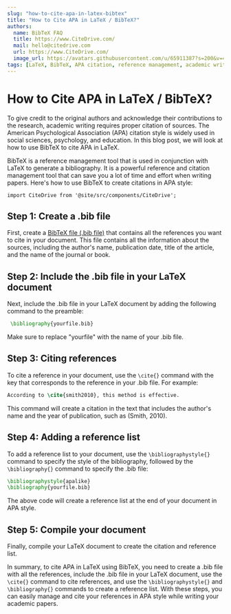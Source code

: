 ```yaml
---
slug: "how-to-cite-apa-in-latex-bibtex"
title: "How to Cite APA in LaTeX / BibTeX?"
authors:
  name: BibTeX FAQ
  title: https://www.CiteDrive.com/
  mail: hello@citedrive.com
  url: https://www.CiteDrive.com/
  image_url: https://avatars.githubusercontent.com/u/65911387?s=200&v=4
tags: [LaTeX, BibTeX, APA citation, reference management, academic writing]
---
```


# How to Cite APA in LaTeX / BibTeX?

To give credit to the original authors and acknowledge their contributions to the research, academic writing requires proper citation of sources. The American Psychological Association (APA) citation style is widely used in social sciences, psychology, and education. In this blog post, we will look at how to use BibTeX to cite APA in LaTeX.

BibTeX is a reference management tool that is used in conjunction with LaTeX to generate a bibliography. It is a powerful reference and citation management tool that can save you a lot of time and effort when writing papers. Here's how to use BibTeX to create citations in APA style:

```mdx-code-block
import CiteDrive from '@site/src/components/CiteDrive';
```
<CiteDrive /> 

## Step 1: Create a .bib file

First, create a [BibTeX file (.bib file)](/) that contains all the references you want to cite in your document. This file contains all the information about the sources, including the author's name, publication date, title of the article, and the name of the journal or book.

## Step 2: Include the .bib file in your LaTeX document

Next, include the .bib file in your LaTeX document by adding the following command to the preamble:

```latex
 \bibliography{yourfile.bib}
```
Make sure to replace "yourfile" with the name of your .bib file.

 ## Step 3: Citing references
 
 To cite a reference in your document, use the `\cite{}` command with the key that corresponds to the reference in your .bib file. For example:
```latex
According to \cite{smith2010}, this method is effective.
```

This command will create a citation in the text that includes the author's name and the year of publication, such as (Smith, 2010).

## Step 4: Adding a reference list

To add a reference list to your document, use the `\bibliographystyle{}` command to specify the style of the bibliography, followed by the `\bibliography{}` command to specify the .bib file:
```latex
\bibliographystyle{apalike} 
\bibliography{yourfile.bib}
```
The above code will create a reference list at the end of your document in APA style.    

## Step 5: Compile your document

Finally, compile your LaTeX document to create the citation and reference list.

In summary, to cite APA in LaTeX using BibTeX, you need to create a .bib file with all the references, include the .bib file in your LaTeX document, use the `\cite{}` command to cite references, and use the `\bibliographystyle{}` and `\bibliography{}` commands to create a reference list. With these steps, you can easily manage and cite your references in APA style while writing your academic papers.